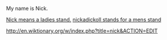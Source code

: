 My name is Nick.

[[Nick means a ladies stand.]]
[[nickadickoll stands for a mens stand]]

http://en.wiktionary.org/w/index.php?title=nick&ACTION=EDIT